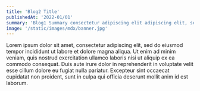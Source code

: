 ```yaml
---
title: 'Blog2 Title'
publishedAt: '2022-01/01'
summary: 'Blog1 Summary consectetur adipiscing elit adipiscing elit, sed do eiusmod tempor incididunt ut labore e Lorem ipsum dolor sit amet, consectetur adipiscing elit, sed do eiusmod tempor incididunt ut'
image: '/static/images/mdx/banner.jpg'
---
```


Lorem ipsum dolor sit amet, consectetur adipiscing elit, sed do eiusmod tempor incididunt ut labore et dolore magna aliqua. Ut enim ad minim veniam, quis nostrud exercitation ullamco laboris nisi ut aliquip ex ea commodo consequat. Duis aute irure dolor in reprehenderit in voluptate velit esse cillum dolore eu fugiat nulla pariatur. Excepteur sint occaecat cupidatat non proident, sunt in culpa qui officia deserunt mollit anim id est laborum.
